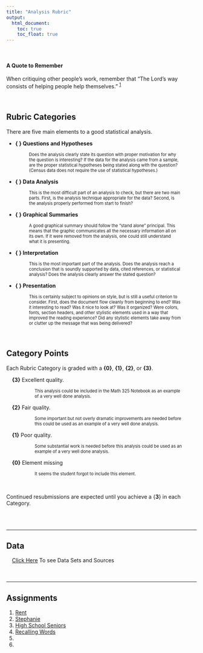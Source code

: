```yaml
---
title: "Analysis Rubric"
output: 
  html_document:
    toc: true
    toc_float: true
---
```



<script type="text/javascript">
 function showhide(id) {
    var e = document.getElementById(id);
    e.style.display = (e.style.display == 'block') ? 'none' : 'block';
 }
</script>

<br />

#### A Quote to Remember

When critiquing other people's work, remember that "The Lord’s way consists of helping people help themselves." <sup>[1](https://www.lds.org/ensign/2015/06/helping-others-in-the-lords-way?lang=eng)</sup> 


<br />


## Rubric Categories

There are five main elements to a good statistical analysis.


* **{ } Questions and Hypotheses**

<div style="padding-left:60px;font-size:.8em;width:80%;">
Does the analysis clearly state its question with proper motivation for why the question is interesting? If the data for the analysis came from a sample, are the proper statistical hypotheses being stated along with the question? (Census data does not require the use of statistical hypotheses.)
</div>

* **{ } Data Analysis**

<div style="padding-left:60px;font-size:.8em;width:80%;">
This is the most difficult part of an analysis to check, but there are two main parts. First, is the analysis technique appropriate for the data? Second, is the analysis properly performed from start to finish?
</div>

* **{ } Graphical Summaries**

<div style="padding-left:60px;font-size:.8em;width:80%;">
A good graphical summary should follow the "stand alone" principal. This means that the graphic communicates all the necessary information all on its own. If it were removed from the analysis, one could still understand what it is presenting.
</div>

* **{ } Interpretation**

<div style="padding-left:60px;font-size:.8em;width:80%;">
This is the most important part of the analysis. Does the analysis reach a conclusion that is soundly supported by data, cited references, or statistical analysis? Does the analysis clearly answer the stated question?
</div>

* **{ } Presentation**

<div style="padding-left:60px;font-size:.8em;width:80%;">
This is certainly subject to opinions on style, but is still a useful criterion to consider. First, does the document flow cleanly from beginning to end? Was it interesting to read? Was it nice to look at? Was it organized? Were colors, fonts, section headers, and other stylistic elements used in a way that improved the reading experience? Did any stylistic elements take away from or clutter up the message that was being delivered?
</div>     

<br />


## Category Points

Each Rubric Category is graded with a **{0}**, **{1}**, **{2}**, or **{3}**. 
  
<div style="padding-left:15px;">

**{3}** Excellent quality.

<div style="padding-left:60px;font-size:.8em;width:80%;">
This analysis could be included in the Math 325 Notebook as an example of a very well done analysis.
</div>

**{2}** Fair quality.

<div style="padding-left:60px;font-size:.8em;width:80%;">
Some important but not overly dramatic improvements are needed before this could be used as an example of a very well done analysis.
</div>

**{1}** Poor quality.

<div style="padding-left:60px;font-size:.8em;width:80%;">
Some substantial work is needed before this analysis could be used as an example of a very well done analysis.
</div>

**{0}** Element missing

<div style="padding-left:60px;font-size:.8em;width:80%;">
It seems the student forgot to include this element.
</div>

</div>

</br>



Continued resubmissions are expected until you achieve a {**3**} in each Category. 

<br/> <br /> <hr />

## Data 

<div style="padding-left:15px;">

<span class="tooltipr">
<a href="javascript:showhide('hovertobegin')">Click Here</a>
  <span class="tooltipRtext">To see Data Sets and Sources </span>
</span>
<div id="hovertobegin" style="display:none;padding-left:20px;">

<br/>

#### Sources

* [Kaggle](http://www.kaggle.com)
* [UCI Machine Learning Repository](https://archive.ics.uci.edu/ml/datasets.php)
* [U.S. Open Data Portal](https://www.data.gov/)
* [EU Open Data Portal](http://data.europa.eu/euodp/en/data/)
* [Google Public Data Explorer](https://www.google.com/publicdata/directory)
* [U.S. Health Data](https://healthdata.gov/search/type/dataset)

#### Sets 

* [Cadillac](./Data/Cadillac.txt)
* [Car Prices](./Data/CarPrices.csv)
* [Chocolate](./Data/Chocolate.csv)
* [Civic Corolla](./Data/CivicCorolla.csv)
* [Class Survey](./Data/ClassSurvey.csv)
* [DC Revelation Dates](./Data/DCRevelationDates.csv)
* [GSS 2012](./Data/GSS2012.csv)
* [High School Senior](./Data/HighSchoolSeniors.csv)
* [Late](./Data/late.csv)
* [Mouse](./Data/mouse.csv)
* [Olympics](./Data/Olympics.csv)
* [Rent](./Data/Rent.csv)

</div> </div>

<br /> <br /> <hr />


## Assignments

1. [Rent](./Analyses/Rent.html)
2. [Stephanie](./Analyses/Stephanie.html)
3. [High School Seniors](./Analyses/HighSchoolSeniorstTest.html)
4. [Recalling Words](./Analyses/RecallingWordsWilcoxon.html)
5. []()
6. []()
